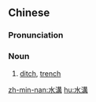 {{also|水沟}}
==Chinese==
{{zh-forms|s=水沟}}

===Pronunciation===
{{zh-pron
|m=shuǐgōu
|c=seoi2 kau1
|h=pfs=súi-kiêu
|cat=n
}}

===Noun===
{{zh-noun}}

# [[ditch]], [[trench]]

[[zh-min-nan:水溝]]
[[hu:水溝]]